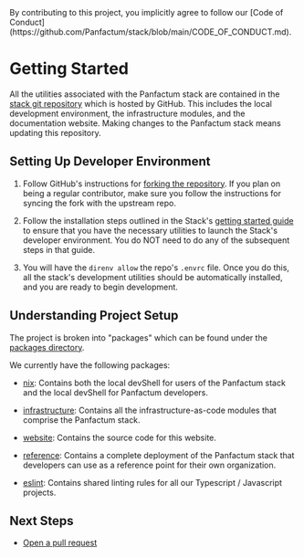 
<MarkdownAlert severity="info">
  By contributing to this project, you implicitly agree to follow our [Code of Conduct](https://github.com/Panfactum/stack/blob/main/CODE_OF_CONDUCT.md).
</MarkdownAlert>

# Getting Started

All the utilities associated with the Panfactum stack are contained in the [stack git repository](https://github.com/Panfactum/stack)
which is hosted by GitHub. This includes the local development environment, the infrastructure modules, and the documentation
website. Making changes to the Panfactum stack means updating this repository.

## Setting Up Developer Environment

1. Follow GitHub's instructions for [forking the repository](https://docs.github.com/en/pull-requests/collaborating-with-pull-requests/working-with-forks/fork-a-repo).
   If you plan on being a regular contributor, make sure you follow the instructions for syncing the fork with the upstream repo.

2. Follow the installation steps outlined in the Stack's [getting started guide](/docs/edge/guides/getting-started/install-tooling)
   to ensure that you have the necessary utilities to launch the Stack's developer environment. You do NOT need
   to do any of the subsequent steps in that guide.

3. You will have the `direnv allow` the repo's `.envrc` file. Once you do this, all the stack's development utilities
   should be automatically installed, and you are ready to begin development.

## Understanding Project Setup

The project is broken into "packages" which can be found under the [packages directory](https://github.com/Panfactum/stack/tree/main/packages).

We currently have the following packages:

* [nix](https://github.com/Panfactum/stack/tree/__PANFACTUM_VERSION_EDGE__/packages/nix): Contains both the local devShell for
  users of the Panfactum stack and the local devShell for Panfactum developers.

* [infrastructure](https://github.com/Panfactum/stack/tree/__PANFACTUM_VERSION_EDGE__/packages/infrastructure): Contains all the
  infrastructure-as-code modules that comprise the Panfactum stack.

* [website](https://github.com/Panfactum/stack/tree/__PANFACTUM_VERSION_EDGE__/packages/website): Contains the source code for this website.

* [reference](https://github.com/Panfactum/stack/tree/__PANFACTUM_VERSION_EDGE__/packages/reference): Contains a complete deployment
  of the Panfactum stack that developers can use as a reference point for their own organization.

* [eslint](https://github.com/Panfactum/stack/tree/__PANFACTUM_VERSION_EDGE__/packages/eslint): Contains shared linting rules for all our
  Typescript / Javascript projects.

## Next Steps

* [Open a pull request](/docs/edge/guides/contributing/pull-requests)
